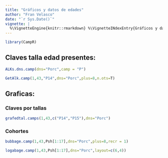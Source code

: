```yaml
---
title: "Gráficos y datos de edades"
author: "Fran Velasco"
date: "`r Sys.Date()`"
vignette: |
  %\VignetteEngine{knitr::rmarkdown} %\VignetteINdexEntry{Gráficos y datos de edades}  %\VignetteEncoding{UTF-8}
---
```


```r
library(CampR)
```

Claves talla edad presentes:
----------

```r
ALKs.dns.camp(dns="Porc",camp = "P")
```

```r
GetAlk.camp(1,43,"P14",dns="Porc",plus=8,n.ots=T)
```

Graficas:
----------

### Claves por tallas

```r
grafedtal.camps(1,43,c("P14","P15"),dns="Porc")
```


### Cohortes

```r
bubbage.camp(1,43,Psh[1:17],dns="Porc",plus=8,recr = 1)
```


```r
logabage.camp(1,43,Psh[1:17],dns="Porc",layout=c(6,4))
```


